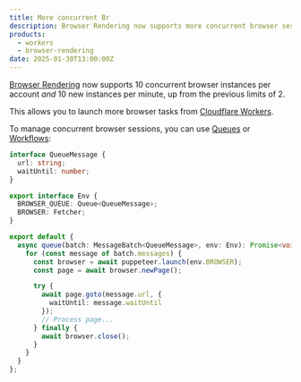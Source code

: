 ```yaml
---
title: More concurrent Br
description: Browser Rendering now supports more concurrent browser sessions.
products:
  - workers
  - browser-rendering
date: 2025-01-30T13:00:00Z
---
```



[Browser Rendering](/browser-rendering/) now supports 10 concurrent browser instances per account _and_ 10 new instances per minute, up from the previous limits of 2.

This allows you to launch more browser tasks from [Cloudflare Workers](/workers).

To manage concurrent browser sessions, you can use [Queues](/queues/) or [Workflows](/workflows/):

<TypeScriptExample filename="index.ts">

```ts
interface QueueMessage {
  url: string;
  waitUntil: number;
}

export interface Env {
  BROWSER_QUEUE: Queue<QueueMessage>;
  BROWSER: Fetcher;
}

export default {
  async queue(batch: MessageBatch<QueueMessage>, env: Env): Promise<void> {
    for (const message of batch.messages) {
      const browser = await puppeteer.launch(env.BROWSER);
      const page = await browser.newPage();

      try {
        await page.goto(message.url, {
          waitUntil: message.waitUntil
        });
        // Process page...
      } finally {
        await browser.close();
      }
    }
  }
};
```
</TypeScriptExample>
